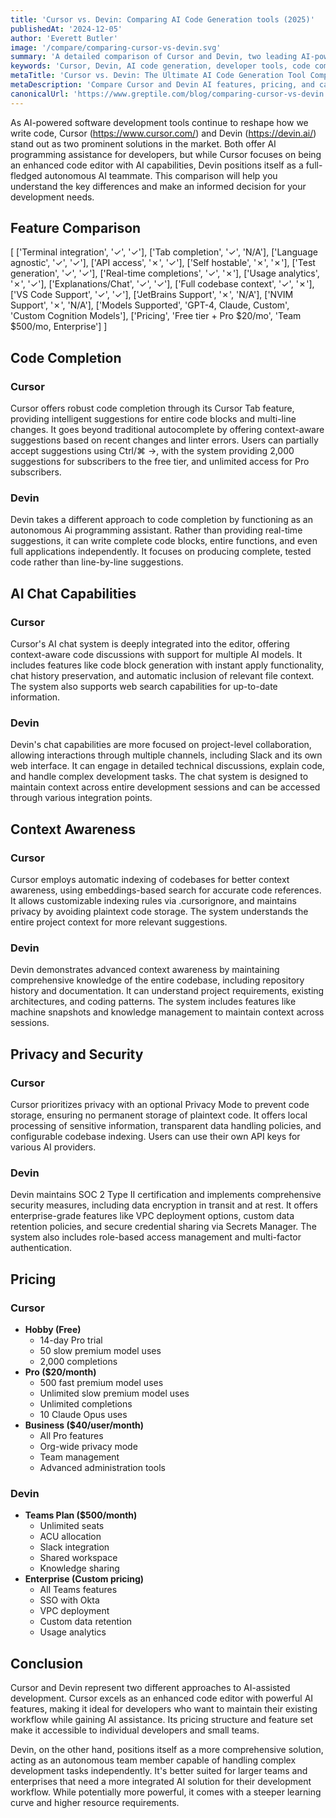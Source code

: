 ```yaml
---
title: 'Cursor vs. Devin: Comparing AI Code Generation tools (2025)'
publishedAt: '2024-12-05'
author: 'Everett Butler'
image: '/compare/comparing-cursor-vs-devin.svg'
summary: 'A detailed comparison of Cursor and Devin, two leading AI-powered development tools, analyzing their features, capabilities, and pricing to help developers make an informed choice.'
keywords: 'Cursor, Devin, AI code generation, developer tools, code completion, VS Code, AI programming assistant, software development tools'
metaTitle: 'Cursor vs. Devin: The Ultimate AI Code Generation Tool Comparison (2025)'
metaDescription: 'Compare Cursor and Devin AI features, pricing, and capabilities to choose the best AI-powered development tool for your coding needs in 2025.'
canonicalUrl: 'https://www.greptile.com/blog/comparing-cursor-vs-devin'
---
```


As AI-powered software development tools continue to reshape how we write code, Cursor (https://www.cursor.com/) and Devin (https://devin.ai/) stand out as two prominent solutions in the market. Both offer AI programming assistance for developers, but while Cursor focuses on being an enhanced code editor with AI capabilities, Devin positions itself as a full-fledged autonomous AI teammate. This comparison will help you understand the key differences and make an informed decision for your development needs.

## Feature Comparison

[
      ['Terminal integration', '✓', '✓'],
      ['Tab completion', '✓', 'N/A'],
      ['Language agnostic', '✓', '✓'],
      ['API access', '✗', '✓'],
      ['Self hostable', '✗', '✗'],
      ['Test generation', '✓', '✓'],
      ['Real-time completions', '✓', '✗'],
      ['Usage analytics', '✗', '✓'],
      ['Explanations/Chat', '✓', '✓'],
      ['Full codebase context', '✓', '✗'],
      ['VS Code Support', '✓', '✓'],
      ['JetBrains Support', '✗', 'N/A'],
      ['NVIM Support', '✗', 'N/A'],
      ['Models Supported', 'GPT-4, Claude, Custom', 'Custom Cognition Models'],
      ['Pricing', 'Free tier + Pro $20/mo', 'Team $500/mo, Enterprise']
   ]

## Code Completion

### Cursor
Cursor offers robust code completion through its Cursor Tab feature, providing intelligent suggestions for entire code blocks and multi-line changes. It goes beyond traditional autocomplete by offering context-aware suggestions based on recent changes and linter errors. Users can partially accept suggestions using Ctrl/⌘ →, with the system providing 2,000 suggestions for subscribers to the free tier, and unlimited access for Pro subscribers.

### Devin
Devin takes a different approach to code completion by functioning as an autonomous Ai programming assistant. Rather than providing real-time suggestions, it can write complete code blocks, entire functions, and even full applications independently. It focuses on producing complete, tested code rather than line-by-line suggestions.

## AI Chat Capabilities

### Cursor
Cursor's AI chat system is deeply integrated into the editor, offering context-aware code discussions with support for multiple AI models. It includes features like code block generation with instant apply functionality, chat history preservation, and automatic inclusion of relevant file context. The system also supports web search capabilities for up-to-date information.

### Devin
Devin's chat capabilities are more focused on project-level collaboration, allowing interactions through multiple channels, including Slack and its own web interface. It can engage in detailed technical discussions, explain code, and handle complex development tasks. The chat system is designed to maintain context across entire development sessions and can be accessed through various integration points.

## Context Awareness

### Cursor
Cursor employs automatic indexing of codebases for better context awareness, using embeddings-based search for accurate code references. It allows customizable indexing rules via .cursorignore, and maintains privacy by avoiding plaintext code storage. The system understands the entire project context for more relevant suggestions.

### Devin
Devin demonstrates advanced context awareness by maintaining comprehensive knowledge of the entire codebase, including repository history and documentation. It can understand project requirements, existing architectures, and coding patterns. The system includes features like machine snapshots and knowledge management to maintain context across sessions.

## Privacy and Security

### Cursor
Cursor prioritizes privacy with an optional Privacy Mode to prevent code storage, ensuring no permanent storage of plaintext code. It offers local processing of sensitive information, transparent data handling policies, and configurable codebase indexing. Users can use their own API keys for various AI providers.

### Devin
Devin maintains SOC 2 Type II certification and implements comprehensive security measures, including data encryption in transit and at rest. It offers enterprise-grade features like VPC deployment options, custom data retention policies, and secure credential sharing via Secrets Manager. The system also includes role-based access management and multi-factor authentication.

## Pricing

### Cursor
- **Hobby (Free)**
  - 14-day Pro trial
  - 50 slow premium model uses
  - 2,000 completions
- **Pro ($20/month)**
  - 500 fast premium model uses
  - Unlimited slow premium model uses
  - Unlimited completions
  - 10 Claude Opus uses
- **Business ($40/user/month)**
  - All Pro features
  - Org-wide privacy mode
  - Team management
  - Advanced administration tools

### Devin
- **Teams Plan ($500/month)**
  - Unlimited seats
  - ACU allocation
  - Slack integration
  - Shared workspace
  - Knowledge sharing
- **Enterprise (Custom pricing)**
  - All Teams features
  - SSO with Okta
  - VPC deployment
  - Custom data retention
  - Usage analytics

## Conclusion

Cursor and Devin represent two different approaches to AI-assisted development. Cursor excels as an enhanced code editor with powerful AI features, making it ideal for developers who want to maintain their existing workflow while gaining AI assistance. Its pricing structure and feature set make it accessible to individual developers and small teams.

Devin, on the other hand, positions itself as a more comprehensive solution, acting as an autonomous team member capable of handling complex development tasks independently. It's better suited for larger teams and enterprises that need a more integrated AI solution for their development workflow. While potentially more powerful, it comes with a steeper learning curve and higher resource requirements.

